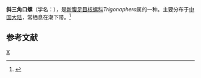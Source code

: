 {{Speciesbox
| taxon = Trigonaphera obliquata
| binomial_authority = (Lamarck)
}}
'''斜三角口螺'''（学名：''{{lang|la|Trigonaphera obliquata}}''），是[[新腹足目|新腹足目]][[核螺科|核螺科]]''Trigonaphera''属的一种。主要分布于[[中国大陆|中国大陆]]，常栖息在潮下带。<ref>{{cite web|url=http://shell.sinica.edu.tw/chinese/shellbase_detail.php?science_no=6558|title=国际贝库：斜三角口螺|publisher=台湾贝类资料库|accessdate=2009-08-11|archive-date=2016-03-04|archive-url=https://web.archive.org/web/20160304130915/http://shell.sinica.edu.tw/chinese/shellbase_detail.php?science_no=6558|dead-url=no}}</ref>

== 参考文献 ==
{{reflist}}

{{Taxonbar}}
[[Category:核螺科|X]]